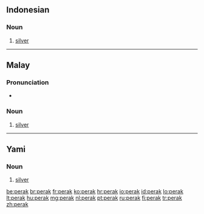 ==Indonesian==

===Noun===
{{id-noun}}

# [[silver]]

----

==Malay==

===Pronunciation===
* {{rhymes|aʔ|lang=ms}}

===Noun===
{{head|ms|noun}}

# [[silver]]

----

==Yami==

===Noun===
{{head|tao|noun}}

# [[silver]]

[[be:perak]]
[[br:perak]]
[[fr:perak]]
[[ko:perak]]
[[hr:perak]]
[[io:perak]]
[[id:perak]]
[[lo:perak]]
[[lt:perak]]
[[hu:perak]]
[[mg:perak]]
[[nl:perak]]
[[pt:perak]]
[[ru:perak]]
[[fi:perak]]
[[tr:perak]]
[[zh:perak]]